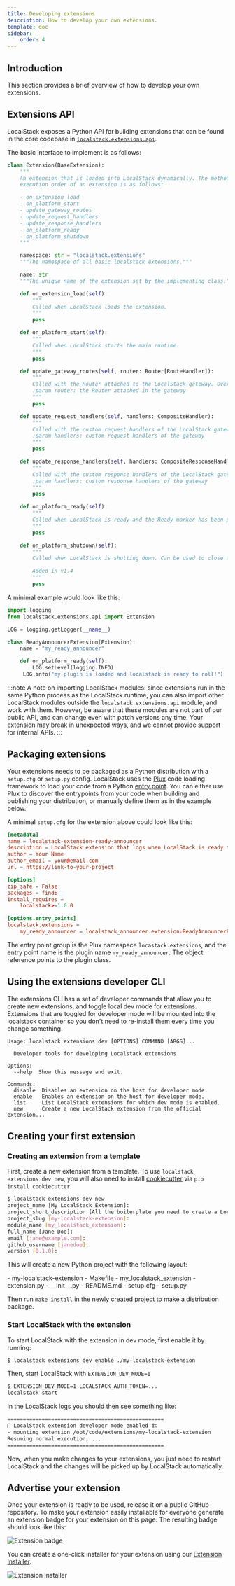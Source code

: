 ```yaml
---
title: Developing extensions
description: How to develop your own extensions.
template: doc
sidebar:
    order: 4
---
```



## Introduction

This section provides a brief overview of how to develop your own extensions.

## Extensions API

LocalStack exposes a Python API for building extensions that can be found in the core codebase in [`localstack.extensions.api`](https://github.com/localstack/localstack/tree/master/localstack-core/localstack/extensions/api).

The basic interface to implement is as follows:

```python showLineNumbers
class Extension(BaseExtension):
    """
    An extension that is loaded into LocalStack dynamically. The method
    execution order of an extension is as follows:

    - on_extension_load
    - on_platform_start
    - update_gateway_routes
    - update_request_handlers
    - update_response_handlers
    - on_platform_ready
    - on_platform_shutdown
    """

    namespace: str = "localstack.extensions"
    """The namespace of all basic localstack extensions."""

    name: str
    """The unique name of the extension set by the implementing class."""

    def on_extension_load(self):
        """
        Called when LocalStack loads the extension.
        """
        pass

    def on_platform_start(self):
        """
        Called when LocalStack starts the main runtime.
        """
        pass

    def update_gateway_routes(self, router: Router[RouteHandler]):
        """
        Called with the Router attached to the LocalStack gateway. Overwrite this to add or update routes.
        :param router: the Router attached in the gateway
        """
        pass

    def update_request_handlers(self, handlers: CompositeHandler):
        """
        Called with the custom request handlers of the LocalStack gateway. Overwrite this to add or update handlers.
        :param handlers: custom request handlers of the gateway
        """
        pass

    def update_response_handlers(self, handlers: CompositeResponseHandler):
        """
        Called with the custom response handlers of the LocalStack gateway. Overwrite this to add or update handlers.
        :param handlers: custom response handlers of the gateway
        """
        pass

    def on_platform_ready(self):
        """
        Called when LocalStack is ready and the Ready marker has been printed.
        """
        pass

    def on_platform_shutdown(self):
        """
        Called when LocalStack is shutting down. Can be used to close any resources (threads, processes, sockets, etc.).

        Added in v1.4
        """
        pass
```

A minimal example would look like this:

```python showLineNumbers
import logging
from localstack.extensions.api import Extension

LOG = logging.getLogger(__name__)

class ReadyAnnouncerExtension(Extension):
    name = "my_ready_announcer"

    def on_platform_ready(self):
        LOG.setLevel(logging.INFO)
     LOG.info("my plugin is loaded and localstack is ready to roll!")
```

:::note
A note on importing LocalStack modules: since extensions run in the same Python process as the LocalStack runtime,
you can also import other LocalStack modules outside the `localstack.extensions.api` module, and work with them.
However, be aware that these modules are not part of our public API, and can change even with patch versions any time.
Your extension may break in unexpected ways, and we cannot provide support for internal APIs.
:::

## Packaging extensions

Your extensions needs to be packaged as a Python distribution with a
`setup.cfg` or `setup.py` config.
LocalStack uses the
[Plux](https://github.com/localstack/plux) code loading framework to load your
code from a Python [entry point](https://packaging.python.org/en/latest/specifications/entry-points/).
You can either use Plux to discover the entrypoints from your code when
building and publishing your distribution, or manually define them as in the
example below.

A minimal `setup.cfg` for the extension above could look like this:

```toml showLineNumbers
[metadata]
name = localstack-extension-ready-announcer
description = LocalStack extension that logs when LocalStack is ready to receive requests
author = Your Name
author_email = your@email.com
url = https://link-to-your-project

[options]
zip_safe = False
packages = find:
install_requires =
    localstack>=1.0.0

[options.entry_points]
localstack.extensions =
    my_ready_announcer = localstack_announcer.extension:ReadyAnnouncerExtension
```

The entry point group is the Plux namespace `locastack.extensions`, and the
entry point name is the plugin name `my_ready_announcer`.
The object
reference points to the plugin class.

## Using the extensions developer CLI

The extensions CLI has a set of developer commands that allow you to create new extensions, and toggle local dev mode for extensions.
Extensions that are toggled for developer mode will be mounted into the localstack container so you don't need to re-install them every time you change something.

```console
Usage: localstack extensions dev [OPTIONS] COMMAND [ARGS]...

  Developer tools for developing Localstack extensions

Options:
  --help  Show this message and exit.

Commands:
  disable  Disables an extension on the host for developer mode.
  enable   Enables an extension on the host for developer mode.
  list     List LocalStack extensions for which dev mode is enabled.
  new      Create a new LocalStack extension from the official extension...
```

## Creating your first extension

### Creating an extension from a template

First, create a new extension from a template.
To use `localstack extensions dev new`, you will also need to install [cookiecutter](https://github.com/cookiecutter/cookiecutter) via `pip install cookiecutter`.

```bash showLineNumbers
$ localstack extensions dev new
project_name [My LocalStack Extension]:
project_short_description [All the boilerplate you need to create a LocalStack extension.]:
project_slug [my-localstack-extension]:
module_name [my_localstack_extension]:
full_name [Jane Doe]:
email [jane@example.com]:
github_username [janedoe]:
version [0.1.0]:
```

This will create a new Python project with the following layout:

<FileTree>
- my-localstack-extension
  - Makefile
  - my_localstack_extension
    - extension.py
    - __init__.py
  - README.md
  - setup.cfg
  - setup.py
</FileTree>

Then run `make install` in the newly created project to make a distribution package.

### Start LocalStack with the extension

To start LocalStack with the extension in dev mode, first enable it by running:

```bash
$ localstack extensions dev enable ./my-localstack-extension
```

Then, start LocalStack with `EXTENSION_DEV_MODE=1`

```bash
$ EXTENSION_DEV_MODE=1 LOCALSTACK_AUTH_TOKEN=...
localstack start
```

In the LocalStack logs you should then see something like:

```bash
==================================================
👷 LocalStack extension developer mode enabled 🏗
- mounting extension /opt/code/extensions/my-localstack-extension
Resuming normal execution, ...
==================================================
```

Now, when you make changes to your extensions, you just need to restart LocalStack and the changes will be picked up by LocalStack automatically.

## Advertise your extension

Once your extension is ready to be used, release it on a public GitHub repository.
To make your extension easily installable for everyone generate an extension badge for your extension on this page.
The resulting badge should look like this:

![Extension badge](https://localstack.cloud/gh/extension-badge.svg)

You can create a one-click installer for your extension using our [Extension Installer](https://app.localstack.cloud/extensions/remote).

![Extension Installer](/images/aws/extension-installer.png)

